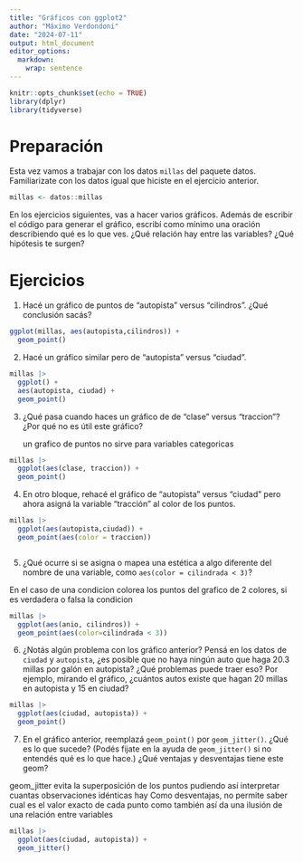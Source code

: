 ---
title: "Gráficos con ggplot2"
author: "Máximo Verdondoni"
date: "2024-07-11"
output: html_document
editor_options: 
  markdown: 
    wrap: sentence
---

```{r setup, include=FALSE}
knitr::opts_chunk$set(echo = TRUE)
library(dplyr)
library(tidyverse)

```

# Preparación

Esta vez vamos a trabajar con los datos `millas` del paquete datos.
Familiarizate con los datos igual que hiciste en el ejercicio anterior.

```{r}
millas <- datos::millas
```

En los ejercicios siguientes, vas a hacer varios gráficos.
Además de escribir el código para generar el gráfico, escribí como mínimo una oración describiendo qué es lo que ves.
¿Qué relación hay entre las variables?
¿Qué hipótesis te surgen?

# Ejercicios

1.  Hacé un gráfico de puntos de "autopista" versus "cilindros". ¿Qué conclusión sacás?

```{r}
ggplot(millas, aes(autopista,cilindros)) +
  geom_point()
```

2.  Hacé un gráfico similar pero de "autopista" versus "ciudad".

```{r}
millas |>
  ggplot() +
  aes(autopista, ciudad) +
  geom_point()
```

3.  ¿Qué pasa cuando haces un gráfico de de "clase" versus "traccion"? ¿Por qué no es útil este gráfico?

    un grafico de puntos no sirve para variables categoricas

```{r}
millas |>
  ggplot(aes(clase, traccion)) +
  geom_point()
```

4.  En otro bloque, rehacé el gráfico de "autopista" versus "ciudad" pero ahora asigná la variable "tracción" al color de los puntos.

```{r}
millas |>
  ggplot(aes(autopista,ciudad)) +
  geom_point(aes(color = traccion))
```

```{}
```

5.  ¿Qué ocurre si se asigna o mapea una estética a algo diferente del nombre de una variable, como `aes(color = cilindrada < 3)`?

En el caso de una condicion colorea los puntos del grafico de 2 colores, si es verdadera o falsa la condicion

```{r}
millas |>
  ggplot(aes(anio, cilindros)) +
  geom_point(aes(color=cilindrada < 3))
```

6.  ¿Notás algún problema con los gráfico anterior?
    Pensá en los datos de `ciudad` y `autopista`, ¿es posible que no haya ningún auto que haga 20.3 millas por galón en autopista? ¿Qué problemas puede traer eso? Por ejemplo, mirando el gráfico, ¿cuántos autos existe que hagan 20 millas en autopista y 15 en ciudad?
    
```{r}
millas |>
  ggplot(aes(ciudad, autopista)) +
  geom_point()
```


7.  En el gráfico anterior, reemplazá `geom_point()` por `geom_jitter()`.
    ¿Qué es lo que sucede?
    (Podés fijate en la ayuda de `geom_jitter()` si no entendés qué es lo que hace.) ¿Qué ventajas y desventajas tiene este geom?
  
geom_jitter evita la superposición de los puntos pudiendo así interpretar cuantas observaciones idénticas hay
Como desventajas, no permite saber cual es el valor exacto de cada punto como también así da una ilusión de una relación entre variables 

```{r}
millas |>
  ggplot(aes(ciudad, autopista)) +
  geom_jitter()
```
